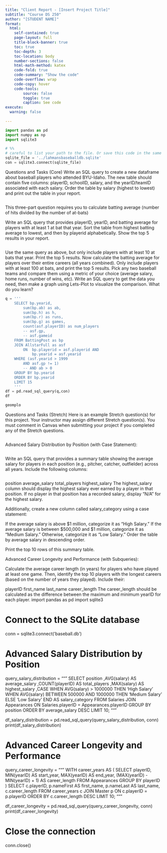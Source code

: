 ```yaml
---
title: "Client Report - [Insert Project Title]"
subtitle: "Course DS 250"
author: "[STUDENT NAME]"
format:
  html:
    self-contained: true
    page-layout: full
    title-block-banner: true
    toc: true
    toc-depth: 3
    toc-location: body
    number-sections: false
    html-math-method: katex
    code-fold: true
    code-summary: "Show the code"
    code-overflow: wrap
    code-copy: hover
    code-tools:
        source: false
        toggle: true
        caption: See code
execute: 
  warning: false
    
---
```

```python
import pandas as pd 
import numpy as np
import sqlite3
```
```python
# %%
# careful to list your path to the file. Or save this code in the same folder as the sqlite file.
sqlite_file = '../lahmansbaseballdb.sqlite'
con = sqlite3.connect(sqlite_file)
```

Questions and Tasks (Core)
Write an SQL query to create a new dataframe about baseball players who attended BYU-Idaho. The new table should contain five columns: playerID, schoolID, salary, and the yearID/teamID associated with each salary. Order the table by salary (highest to lowest) and print out the table in your report.
```python

```

This three-part question requires you to calculate batting average (number of hits divided by the number of at-bats)

Write an SQL query that provides playerID, yearID, and batting average for players with at least 1 at bat that year. Sort the table from highest batting average to lowest, and then by playerid alphabetically. Show the top 5 results in your report.
```python

```

Use the same query as above, but only include players with at least 10 at bats that year. Print the top 5 results.
Now calculate the batting average for players over their entire careers (all years combined). Only include players with at least 100 at bats, and print the top 5 results.
Pick any two baseball teams and compare them using a metric of your choice (average salary, home runs, number of wins, etc). Write an SQL query to get the data you need, then make a graph using Lets-Plot to visualize the comparison. What do you learn?
```python
q = '''
    SELECT bp.yearid, 
        sum(bp.ab) as ab, 
        sum(bp.h) as h,
        sum(bp.r) as runs,
        sum(bp.g) as games, 
        count(asf.playerID) as num_players
        -- asf.gp, 
        -- asf.gameid
    FROM BattingPost as bp
    JOIN AllstarFull as asf
        ON  bp.playerid = asf.playerid AND
            bp.yearid = asf.yearid
    WHERE (asf.yearid > 1999
        AND asf.gp != 1)
        -- AND ab > 0
    GROUP BY bp.yearid
    ORDER BY bp.yearid
    LIMIT 15
    '''
df = pd.read_sql_query(q,con)
df

geomplo
```

Questions and Tasks (Stretch)
Here is an example Stretch question(s) for this project. Your instructor may assign different Stretch question(s). You must comment in Canvas when submitting your project if you completed any of the Stretch questions.
```python

```

Advanced Salary Distribution by Position (with Case Statement):
```python

```

Write an SQL query that provides a summary table showing the average salary for players in each position (e.g., pitcher, catcher, outfielder) across all years. Include the following columns:
```python

```

position
average_salary
total_players
highest_salary
The highest_salary column should display the highest salary ever earned by a player in that position. If no player in that position has a recorded salary, display “N/A” for the highest salary.

Additionally, create a new column called salary_category using a case statement:

If the average salary is above $1 million, categorize it as “High Salary.”
If the average salary is between $500,000 and $1 million, categorize it as “Medium Salary.”
Otherwise, categorize it as “Low Salary.”
Order the table by average salary in descending order.

Print the top 10 rows of this summary table.

Advanced Career Longevity and Performance (with Subqueries):

Calculate the average career length (in years) for players who have played at least one game. Then, identify the top 10 players with the longest careers (based on the number of years they played). Include their:

playerID
first_name
last_name
career_length
The career_length should be calculated as the difference between the maximum and minimum yearID for each player.
import pandas as pd
import sqlite3

# Connect to the SQLite database
conn = sqlite3.connect('baseball.db')

# Advanced Salary Distribution by Position
query_salary_distribution = """
SELECT 
  position
  ,AVG(salary) AS average_salary
  ,COUNT(playerID) AS total_players
  ,MAX(salary) AS highest_salary
  ,CASE
    WHEN AVG(salary) > 1000000 THEN 'High Salary'
    WHEN AVG(salary) BETWEEN 500000 AND 1000000 THEN 'Medium Salary'
    ELSE 'Low Salary'
  END AS salary_category
FROM 
  Salaries
JOIN 
  Appearances ON Salaries.playerID = Appearances.playerID
GROUP BY 
  position
ORDER BY 
  average_salary DESC
LIMIT 10;
"""

df_salary_distribution = pd.read_sql_query(query_salary_distribution, conn)
print(df_salary_distribution)

# Advanced Career Longevity and Performance
query_career_longevity = """
WITH career_years AS (
  SELECT 
    playerID,
    MIN(yearID) AS start_year,
    MAX(yearID) AS end_year,
    (MAX(yearID) - MIN(yearID) + 1) AS career_length
  FROM 
    Appearances
  GROUP BY 
    playerID
)
SELECT 
  c.playerID,
  p.nameFirst AS first_name,
  p.nameLast AS last_name,
  c.career_length
FROM 
  career_years c
JOIN 
  Master p ON c.playerID = p.playerID
ORDER BY 
  c.career_length DESC
LIMIT 10;
"""

df_career_longevity = pd.read_sql_query(query_career_longevity, conn)
print(df_career_longevity)

# Close the connection
conn.close()